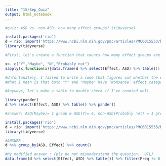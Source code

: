 ```yaml
---
title: "15/Sep_Quiz"
output: html_notebook
---
```


```r
#quiz: ASD vs. non-ASD: how many effect groups? (tidyverse)

install.packages('rio')
d = rio::import('https://www.ncbi.nlm.nih.gov/pmc/articles/PMC6015533/bin/NIHMS957592-supplement-1.xlsx')
library(tidyverse)

#First, let's create a function that counts how many effect groups are there in each of ASD categories: Y, Maybe, N, Probably not. Then, let's loop it.

x<- c("Y","Maybe", "N","Probably not") 
sapply(x,function(x){data.frame(d %>% select(Effect, ASD) %>% table()) %>% filter(ASD == x & Freq != 0) %>% nrow()})

#Unfortunately, I failed to write a code that figures out whether the effect groups *overlap* between ASD categories.
#What I mean is that both "Y" and "Maybe" have 'Nonsense' effect category.. So I cannot simply add (6+1=7) and say, ASD patients(Y&Maybe) have 7 effect groups.

#Anyways, let's make a table to double check if I've counted well.

library(pander)
d %>% select(Effect, ASD) %>% table() %>% pander() 

#answer: ASD(Maybe)= 1 group & ASD(Y)= 6, non-ASD(Probably not) = 1 group, non-ASD(N) = 3 groups
```

```r
install.packages('rio')
d = rio::import('https://www.ncbi.nlm.nih.gov/pmc/articles/PMC6015533/bin/NIHMS957592-supplement-1.xlsx')
library(tidyverse)

#ANSWER : 
d %>% group_by(ASD, Effect) %>% count()

#My modified answer : (plz do not misunderstand the question...OTL)
data.frame(d %>% select(Effect, ASD) %>% table()) %>% filter(Freq != 0)
```

